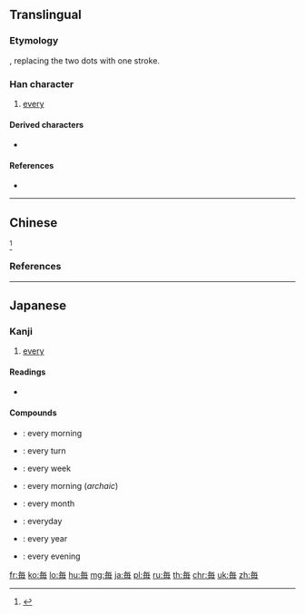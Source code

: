 {{also|每|每#Derived characters}}
==Translingual==
{{stroke order}}

===Etymology===
{{Han simp|每|f=母|t=毋}}, replacing the two dots with one stroke.

===Han character===
{{Han char|rn=80|rad=毋|as=02|sn=6|four=|canj=OWJ|ids=⿱𠂉毋}}

# [[every]]

====Derived characters====
* {{m|ja|海}} {{qualifier|Japanese shinjitai form}}

====References====
* {{Han ref|kx=0589.011|dkj=16724|dj=0981.020|hdz=42381.021|uh=6BCE|ud=27598}}

----

==Chinese==
{{zh-see|每|v}}<ref>{{R:twedu|A02099-005}}</ref>

===References===
<references />

----

==Japanese==

===Kanji===
{{ja-kanji|grade=2|rs=毋02|style=s|kyu=每}}

# [[every]]

====Readings====
* {{ja-readings
|goon=[[まい]] (mai)
|kanon=[[ばい]] (bai) {{qualifier|non-[[w:Jōyō kanji|Jōyō]] reading}}
|kun=[[つね]] (tsune)
|nanori=[[ごと]] (goto)}}

====Compounds====
{{top2}}
* {{ja-r|毎朝|まいあさ}}: every morning
* {{ja-r|毎回|まいかい}}: every turn
* {{ja-r|毎週|まいしゅう}}: every week
* {{ja-r|毎旦|まいたん}}: every morning (''archaic'')
{{mid2}}
* {{ja-r|毎月|まいつき}}: every month
* {{ja-r|毎日|まいにち}}: everyday
* {{ja-r|毎年|まいねん}}: every year
* {{ja-r|毎晩|まいばん}}: every evening
{{bottom}}

[[fr:毎]]
[[ko:毎]]
[[lo:毎]]
[[hu:毎]]
[[mg:毎]]
[[ja:毎]]
[[pl:毎]]
[[ru:毎]]
[[th:毎]]
[[chr:毎]]
[[uk:毎]]
[[zh:毎]]